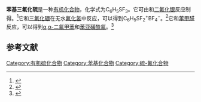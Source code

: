 {{Chembox
| Name = 
| NameEn = 
| ImageFile = PhSF3.png
|  ImageSize = 
|  ImageAlt = 
| IUPACName = 
| IUPACNameZh = 
| OtherNames = 
| Section1 = {{Chembox Identifiers
|   CASNo = 672-36-6
|   CASNo_Ref = {{cascite|correct|CAS}}
|   PubChem = 
|   SMILES = c1ccccc1S(F)(F)F }}
| Section2 = {{Chembox Properties
|  C=6 | H=5 | S=1 | F=3
|   Appearance = 无色液体<ref name=William />
|   Density = 
|   MeltingPt = 
|   BoilingPt = 60 °C（5 mmHg）<ref name=William />
|   Solubility =  }}
| Section3 = {{Chembox Hazards
|   MainHazards = 
|   FlashPt = 
|   Autoignition =  }}
}}
'''苯基三氟化硫'''是一种[[有机化合物|有机化合物]]，化学式为C<sub>6</sub>H<sub>5</sub>SF<sub>3</sub>。它可由{{le|二苯基二硫醚|Diphenyl disulfide}}和[[二氟化银|二氟化银]]反应制得。<ref name=William>{{cite journal|journal=Journal of the American Chemical Society|volume=82|issue=17|language=en|issn=0002-7863|date=1960-09|pages=4751–4752|doi=10.1021/ja01502a083|url=https://pubs.acs.org/doi/abs/10.1021/ja01502a083|title=ARYLSULFUR TRIFLUORIDES AND PENTAFLUORIDES|accessdate=2021-01-21|author=William A. Sheppard}}</ref>它和[[三氟化硼|三氟化硼]]在无水[[氟化氢|氟化氢]]中反应，可以得到C<sub>6</sub>H<sub>5</sub>SF<sub>2</sub><sup>+</sup>BF<sub>4</sub><sup>−</sup>。<ref>{{cite journal|journal=Journal of Fluorine Chemistry|volume=103|issue=1|language=en|date=2000-04|pages=25–29|doi=10.1016/S0022-1139(99)00225-0|url=https://linkinghub.elsevier.com/retrieve/pii/S0022113999002250|title=Phenyldifluorosulfur(IV)yl salt, C6H5SF2+BF4−|accessdate=2021-01-21|author=A. Jesih|archive-date=2018-07-02|archive-url=https://web.archive.org/web/20180702081755/https://linkinghub.elsevier.com/retrieve/pii/S0022113999002250|dead-url=no}}</ref>它和[[苯甲醛|苯甲醛]]反应，可以得到[[α,α-二氟甲苯|α,α-二氟甲苯]]和[[苯亚磺酰氟|苯亚磺酰氟]]。<ref>{{cite journal|journal=Organic Syntheses|volume=44|date=1964|pages=39|doi=10.15227/orgsyn.044.0039|url=http://orgsyn.org/demo.aspx?prep=CV5P0396|title=a,a-DIFLUOROTOLUENE AND BENZENESULFINYL FLUORIDE|accessdate=2021-01-21|archive-date=2018-06-02|archive-url=https://web.archive.org/web/20180602031546/http://orgsyn.org/demo.aspx?prep=CV5P0396|dead-url=no}}</ref>

==参考文献==
{{reflist}}

[[Category:有机硫化合物|Category:有机硫化合物]]
[[Category:苯基化合物|Category:苯基化合物]]
[[Category:硫-氟化合物|Category:硫-氟化合物]]